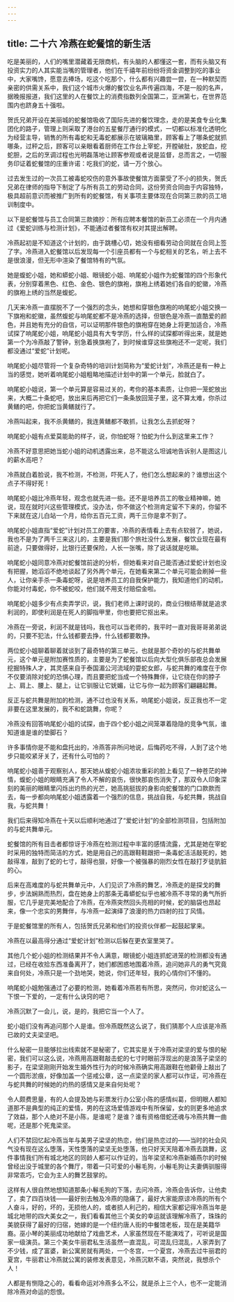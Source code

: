 ```yaml
---
---
---
```

title: 二十六 冷燕在蛇餐馆的新生活
---




吃是美丽的，人们的嘴里潜藏着无限商机，有头脑的人都懂这一套，而有头脑又有投资实力的人其实能当嘴的管理者，他们在千禧年前纷纷将资金调整到吃的事业中，大家嘴馋，愿意去捧场，吃这个吃那个，什么都有兴趣尝一尝，在一种默契而亲密的供需关系中，我们这个城市火爆的餐饮业名声传遍四海，不是一般的名声，据晚报报道，我们这里的人在餐饮上的消费指数列全国第二，亚洲第七，在世界范围内也跻身五十强啦。

贺氏兄弟开设在美丽城的蛇餐馆吸收了国际先进的餐饮理念，走的是美食专业化集团化的路子，管理上则采取了港台的五星餐厅通行的模式，一切都以标准化透明化为经营主导，销售的所有毒蛇和无毒蛇都展示在玻璃箱里，顾客看上了哪条蛇就抓哪条，过秤之后，顾客可以亲眼看着厨师在工作台上宰蛇，开膛破肚，放蛇血，挖蛇胆，之后的烹调过程也光明磊落地让顾客参观或者说是监督，总而言之，一切服务印证着蛇餐馆的庄重许诺：吃我们的蛇，请一万个放心。

过去发生过的一次员工被毒蛇咬伤的意外事故使餐馆方面蒙受了不小的损失，贺氏兄弟在律师的指导下制定了与所有员工的劳动合同，这份劳资合同由于内容独特，极具超前意识而被推广到所有的蛇餐馆，有关事项主要体现在合同第三款的员工培训制度中。

以下是蛇餐馆与员工合同第三款摘抄：所有应聘本餐馆的新员工必须在一个月内通过《爱蛇训练与检测计划》，不能通过者餐馆有权对其提出解聘。

冷燕起初是不知道这个计划的，由于跳槽心切，她没有细看劳动合同就在合同上签了字。冷燕进入蛇餐馆以后发现每一个引座员都有一个与蛇相关的艺名，听上去不是很浪漫，但无形中渲染了餐馆特有的气氛。

她是蝮蛇小姐，她和蟒蛇小姐、眼镜蛇小姐、响尾蛇小姐作为蛇餐馆的四个形象代表，分别穿着黑色、红色、金色、银色的旗袍，旗袍上绣着她们各自的蛇徽，冷燕的旗袍上绣的当然是蝮蛇。

几天来冷燕一直摆脱不了一个强烈的念头，她想和穿银色旗袍的响尾蛇小姐交换一下旗袍和蛇徽，虽然蝮蛇与响尾蛇都不是冷燕的选择，但银色是冷燕一直酷爱的颜色，并且她有充分的自信，可以证明那件银色的旗袍穿在她身上将更加适合，冷燕试探了响尾蛇小姐，响尾蛇小姐具有大专学历，什么样的试探都听得出来，就是她第一个为冷燕敲了警钟，别急着换旗袍了，到时候谁穿这些旗袍还不一定呢，我们都没通过“爱蛇”计划呢。

响尾蛇小姐尽管将一个复杂奇特的培训计划简称为“爱蛇计划”，冷燕还是有一种上当的感觉，她听着响尾蛇小姐粗略地描述计划中的第一个单元，脸就白了。

响尾蛇小姐说，第一个单元算是容易过关的，考你的基本素质，让你把一笼蛇放出来，大概二十条蛇吧，放出来后再把它们一条条放回笼子里，这不算太难，你杀过黄鳝的吧，你把蛇当黄鳝就行了。

冷燕叫起来，我不杀黄鳝的，我连黄鳝都不敢抓，让我怎么去抓蛇呀？

响尾蛇小姐有点爱莫能助的样子，说，你怕蛇呀？怕蛇为什么到这里来工作？

冷燕不好意思把她当蛇小姐的动机透露出来，总不能这么坦诚地告诉别人是图这儿的薪水高吧？

冷燕就白着脸说，我不检测，不检测，吓死人了，他们怎么想起来的？谁想出这个点子不得好死！

响尾蛇小姐比冷燕年轻，观念也就先进一些。还不是培养员工的敬业精神嘛，她说，现在就时兴这些管理模式，没办法，你不做这个检测肯定留不下来的，你留不下来就在这儿白站一个月，给你五百元工资，两千三你是拿不到了。

响尾蛇小姐直指“爱蛇”计划对员工的要害，冷燕的表情看上去有点软弱了，她说，我也不是为了两千三来这儿的，主要是我们那个旅社没什么发展，餐饮业现在最有前途，只要做得好，比银行还要保险，人长一张嘴，除了说话就是吃嘛。

响尾蛇小姐同意冷燕对蛇餐馆前途的分析，但她看来对自己能否通过爱蛇计划也没有把握，她滔滔不绝地谈起了另外两个单元，在她看来第二个单元可能会刷掉一些人，让你亲手杀一条毒蛇呀，说是培养员工的自我保护能力，我知道他们的动机，你能对付毒蛇，你不被蛇咬，他们就不用支付赔偿金啦。

响尾蛇小姐多少有点卖弄学识，说，我们老师上课时说的，商业归根结蒂就是追求利润的，即使利润是在死人的脚指甲里，你也要把它抠出来。

冷燕在一旁说，利润不就是钱吗，我也可以当老师的，我平时一直对我哥哥弟弟说的，只要不犯法，什么钱都要去挣，什么钱都要敢挣。

两位蛇小姐聊着聊着就谈到了最奇特的第三单元，也就是那个奇妙的与蛇共舞单元，这个单元是附加赛性质的，主要是为了蛇餐馆以后向大型化俱乐部夜总会发展挖掘特殊人才，其灵感来自于泰国湄公河流域的耍蛇女郎，与蛇共舞的难度在于你不仅要消除对蛇的恐惧心理，而且要把蛇当成一个特殊舞伴，让它绕在你的脖子上、肩上、腰上、腿上，让它驯服让它妩媚，让它与你一起为顾客们翩翩起舞。

反正与蛇共舞是附加的检测，通不过也没有关系，响尾蛇小姐说，反正我也不一定非要在这里发展的，我不和蛇跳舞，你呢？

冷燕没有回答响尾蛇小姐的试探，由于四个蛇小姐之间笼罩着隐隐的竞争气氛，谁知道谁是谁的垫脚石？

许多事情你是不能和盘托出的，冷燕答非所问地说，后悔药吃不得，人到了这个地步只能咬紧牙关了，还有什么可怕的？

响尾蛇小姐善于观察别人，那天她从蝮蛇小姐浓妆重彩的脸上看见了一种苍茫的神情，蝮蛇小姐的眼睛充满了令人不解的哀伤，很快那哀伤消失了，那双令人印象深刻的美丽的眼睛里闪烁出灼热的光芒，她高挑挺拔的身影向蛇餐馆的门口款款而去，每一步都向响尾蛇小姐透露着一个强烈的信息，挑战自我，与蛇共舞，挑战自我，与蛇共舞！

我们后来得知冷燕在十天以后顺利地通过了“爱蛇计划”的全部检测项目，包括附加的与蛇共舞单元。

蛇餐馆的所有目击者都惊讶于冷燕在检测过程中丰富的感情流露，尤其是她在宰蛇时采用的独特而简洁的方式，她是用自己的高跟鞋鞋跟把一条毒蛇活活敲死的，她敲得准，敲到了蛇的七寸，敲得也狠，好像一个被强暴的刚烈女性在敲打歹徒肮脏的心。

后来在高难度的与蛇共舞单元中，人们见识了冷燕的舞艺，冷燕走的是探戈的舞步，步法娴熟而热烈，盘在她身上的那条无毒蟒蛇似乎也被冷燕不寻常的勇气所折服，它几乎是完美地配合了冷燕，在冷燕突然回头亮相的时候，蛇的脑袋也昂起来，像一个忠实的男舞伴，与冷燕一起演绎了浪漫的热力四射的拉丁风情。

于是蛇餐馆里的所有人，包括贺氏兄弟和他们的投资伙伴都一起鼓起掌来。

冷燕在以最高得分通过“爱蛇计划”检测以后躲在更衣室里哭了。

其他几个蛇小姐的检测结果并不令人满意，眼镜蛇小姐连抓蛇进笼的检测都没有通过，已经在收拾东西准备离开了，她们都困惑地围着冷燕，追问她非凡的勇气究竟来自何处，冷燕只是一个劲地哭，她说，你们还年轻，我的心情你们不懂的。

响尾蛇小姐勉强通过了必要的检测，她看着冷燕若有所思，突然问，你对蛇这么一下恨一下爱的，一定有什么诀窍的吧？

冷燕沉默了一会儿，说，是的，我把它当一个人了。

蛇小姐们没有再追问那个人是谁。但冷燕既然这么说了，我们猜那个人应该是冷燕已故的丈夫梁坚吧。

什么秘密一旦能够拉出线索就不是秘密了，它其实是关于冷燕对梁坚的爱与恨的秘密，我们可以这么说，冷燕用高跟鞋敲击蛇的七寸时眼前浮现出的是浪荡子梁坚的影子，在梁坚刚刚开始发生婚外性行为的时候冷燕确实用高跟鞋在他颧骨上敲出了一个圆形淤痕，好像加盖一个惩戒公章，这一点梁坚的家人都可以作证，可冷燕在与蛇共舞的时候她的灼热的感情又是来自何处呢？

令人颇费思量，有的人会提及她与彩票发行办公室小陈的感情纠葛，但明眼人都知道那不是典型的纯正的爱情，男的在这场爱情游戏中有所保留，女的则更多地追求了效益，那个人绝对不是小陈，是谁呢？是谁？谁有资格借蛇还魂与冷燕共舞一曲呢，还是那个死鬼梁坚。

人们不禁回忆起冷燕当年与美男子梁坚的热恋，他们是热恋过的——当时的社会风气没有现在这么堕落，天性堕落的梁坚无处堕落，他只好天天陪着冷燕去跳舞，这件事情我们所有城北地区的同龄人都可以作证的，当年梁坚和冷燕新婚燕尔的时候曾经出没于城里的各个舞厅，带着一只可爱的小鬈毛狗，小鬈毛狗让夫妻俩驯服得非常乖巧，它会为主人的舞艺鼓掌的。

这样有人很自然地想知道那条小鬈毛狗的下落，去问冷燕，冷燕会告诉你，让他卖了，卖了四百块钱——最好别去触及冷燕的隐痛了，最好大家能原谅冷燕的所有个人奋斗，好的，坏的，无损他人的，或者损人利己的，相信大家都记得冷燕当年是城北地带的四大美女之一，我们看看其他三个美女的幸运就该理解冷燕了，珠珠的美貌获得了最好的归宿，她嫁的是一个纽约唐人街的中餐馆老板，现在是美籍华裔。巫小琴的美丽成功地献给了戏曲艺术，人家虽然现在不能演戏了，可听说是国家一级演员。第三个美女牛丽君私生活虽然一直混乱，可混乱归混乱，人家弄到了不少钱，成了富婆，新公寓房就有两处，一个冬宫，一个夏宫，冷燕去过牛丽君的夏宫，牛丽君让冷燕就公寓的装修发表意见，冷燕沉默不语，突然说，我想杀个人！

人都是有恻隐之心的，看看命运对冷燕多么不公，就是杀上三个人，也不一定能消除冷燕对命运的怨恨。